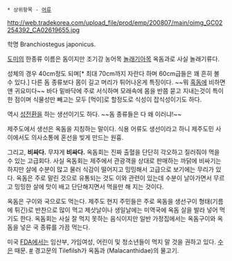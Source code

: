  * 상위항목 - [[어류]]

http://web.tradekorea.com/upload_file/prod/emp/200807/main/oimg_GC02254392_CA02619655.jpg

학명 Branchiostegus japonicus.

[[도미]]의 한종류
이름은 돔이지만 조기강 농어목 [[놀래기]]아목 옥돔과로 사실 놀래기류다.

성체의 경우 40cm정도 되며[* 최대 70cm까지 자란다 하며 60cm급들은 꽤 흔히 볼 수 있다.] 다른 돔 종류보다 몸이 길고 머리가 튀어나온게 특징이다. ~~뭐 [[혹돔]]에 비하면 얜 귀요미다~~ 바다 밑바닥에 주로 서식하며 모래속에 몸을 반쯤 묻고 지내는것이 특이한 점이며 식물성만 빼고는 모두 [먹이]로 할정도로 식성이 잡식성이기도 하다.

역시 [[성전환]]을 하는 생선이기도 하다. ~~돔 종류들은 다 왜 이러냐!~~

제주도에서 생선은 옥돔을 지칭하는 말이다. 식용 어류도 생선이라고 하니 제주도민 사이에서도 의사소통에 혼선을 빚게 만드는 원흉.

그리고, '''비싸다.''' 무쟈게 '''비싸다.'''
옥돔회는 진짜 출혈을 단단히 각오하고 질러줘야 먹을 수 있는 고급회다.
사실 옥돔회는 제주에서 관광객을 상대로 판매하는 까닭에 비싸기는 하지만 살에 수분이 많고 물러 식감이 떨어지고 밍밍해서 고급으로 보기에는 무리가 있다. 
옥돔은 주로 말린 것으로 유통되는 것도 이와 관련이 있는데 수분이 날아가면서 무르고 밍밍한 살에 맛이 배고 단단해지면서 먹을만 해 지는 것이다.

옥돔은 구이와 국으로도 먹는다. 제주도 현지 주민들은 주로 옥돔을 생선구이 형태(기름에 튀긴)로 반찬으로 많이 먹고 제삿날이나 생일날에는 미역국에 옥돔 살을 발라 넣어 먹기도 한다. 옥돔회는 사실 잘 먹지 못하는 음식이지만 일반 가정집에서는 옥돔구이와 옥돔을 넣은 국 종류를 가끔 먹는다.

미국 [[FDA]]에서는 임산부, 가임여성, 어린이 및 청소년들이 먹지 말 것을 권하고 있다. [[수은]] 때문. [http://www.fda.gov/food/resourcesforyou/consumers/ucm110591.htm #] 경고문의 Tilefilsh가 옥돔과 (Malacanthidae)의 물고기.
